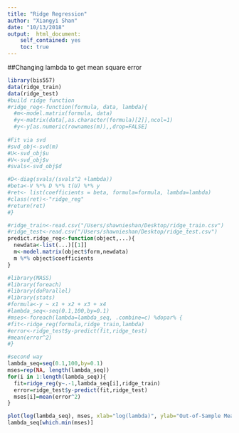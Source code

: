 ```yaml
---
title: "Ridge Regression"
author: "Xiangyi Shan"
date: "10/13/2018"
output:  html_document:
    self_contained: yes
    toc: true
---
```


<!--
%\VignetteEngine{knitr::rmarkdown}
%\VignetteIndexEntry{The ridge regression model vignette}
-->

##Changing lambda to get mean square error
```r
library(bis557)
data(ridge_train)
data(ridge_test)
#build ridge function
#ridge_reg<-function(formula, data, lambda){
  #m<-model.matrix(formula, data)
  #y<-matrix(data[,as.character(formula)[2]],ncol=1)
  #y<-y[as.numeric(rownames(m)),,drop=FALSE]
  
#Fit via svd
#svd_obj<-svd(m)
#U<-svd_obj$u
#V<-svd_obj$v
#svals<-svd_obj$d

#D<-diag(svals/(svals^2 +lambda))
#beta<-V %*% D %*% t(U) %*% y
#ret<- list(coefficients = beta, formula=formula, lambda=lambda)
#class(ret)<-"ridge_reg"
#return(ret)
#}

#ridge_train<-read.csv("/Users/shawnieshan/Desktop/ridge_train.csv")
#ridge_test<-read.csv("/Users/shawnieshan/Desktop/ridge_test.csv")
predict.ridge_reg<-function(object,...){
  newdata<-list(...)[[1]]
  m<-model.matrix(object$form,newdata)
  m %*% object$coefficients
}

#library(MASS)
#library(foreach)
#library(doParallel)
#library(stats)
#formula<-y ~ x1 + x2 + x3 + x4
#lambda_seq<-seq(0.1,100,by=0.1)
#mses<-foreach(lambda=lambda_seq, .combine=c) %dopar% {
#fit<-ridge_reg(formula,ridge_train,lambda)
#error<-ridge_test$y-predict(fit,ridge_test)
#mean(error^2)
#}

#second way
lambda_seq=seq(0.1,100,by=0.1)
mses=rep(NA, length(lambda_seq))
for(i in 1:length(lambda_seq)){
  fit=ridge_reg(y~.-1,lambda_seq[i],ridge_train)
  error=ridge_test$y-predict(fit,ridge_test)
  mses[i]=mean(error^2)
}

plot(log(lambda_seq), mses, xlab="log(lambda)", ylab="Out-of-Sample Mean Square Error")
lambda_seq[which.min(mses)]
```

